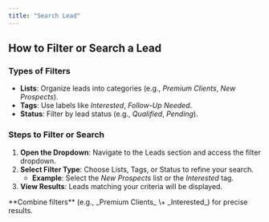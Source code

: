 ```yaml
---
title: "Search Lead"
---
```


## **How to Filter or Search a Lead**

### **Types of Filters**

- **Lists**: Organize leads into categories (e.g., _Premium Clients_, _New Prospects_).
- **Tags**: Use labels like _Interested_, _Follow-Up Needed_.
- **Status**: Filter by lead status (e.g., _Qualified_, _Pending_).

### **Steps to Filter or Search**

1. **Open the Dropdown**: Navigate to the Leads section and access the filter dropdown.
2. **Select Filter Type**: Choose Lists, Tags, or Status to refine your search.
   - **Example**: Select the _New Prospects_ list or the _Interested_ tag.
3. **View Results**: Leads matching your criteria will be displayed.

<Note>
  **Combine filters** (e.g., _Premium Clients_ \+ _Interested_) for precise results.
</Note>